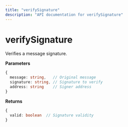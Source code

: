 ```yaml
---
title: "verifySignature"
description: "API documentation for verifySignature"
---
```


# verifySignature

Verifies a message signature.

**Parameters**
```typescript
{
  message: string,   // Original message
  signature: string, // Signature to verify
  address: string    // Signer address
}
```

**Returns**
```typescript
{
  valid: boolean  // Signature validity
}
```


